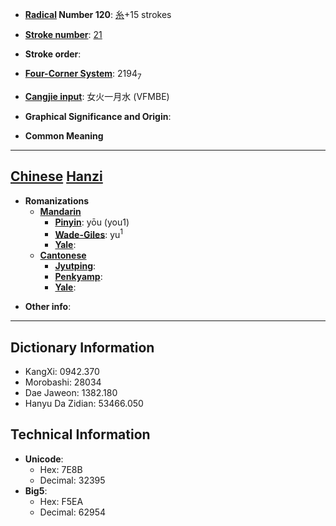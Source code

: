 * '''[[Wiktionary:Chinese radical index| Radical]] Number 120''': [[Wiktionary:Chinese radical index 糸|糸]]+15 strokes

* '''[[Wiktionary:Chinese total strokes index|Stroke number]]''': [[Wiktionary:Chinese total strokes index 21|21]]

* '''Stroke order''': 

* '''[[Wiktionary:Chinese four corner index|Four-Corner System]]''': 2194<sub>7</sub>

* '''[[Wiktionary:Chinese Cangjie index|Cangjie input]]''': 女火一月水 (VFMBE)

* '''Graphical Significance and Origin''': 

* '''Common Meaning'''

----

== [[Chinese]] [[Hanzi]] ==

* '''Romanizations'''
** '''[[Mandarin]]'''
*** '''[[Pinyin]]''': yōu (you1)
*** '''[[Wade-Giles]]''': yu<sup>1</sup>
*** '''[[Yale]]''': 
** '''[[Cantonese]]'''
*** '''[[Jyutping]]''':
*** '''[[Penkyamp]]''': 
*** '''[[Yale]]''': 

* '''Other info''': 

----

== Dictionary Information ==

* KangXi: 0942.370
* Morobashi: 28034
* Dae Jaweon: 1382.180
* Hanyu Da Zidian: 53466.050

== Technical Information ==

* '''Unicode''':
** Hex: 7E8B
** Decimal: 32395
* '''Big5''':
** Hex: F5EA
** Decimal: 62954